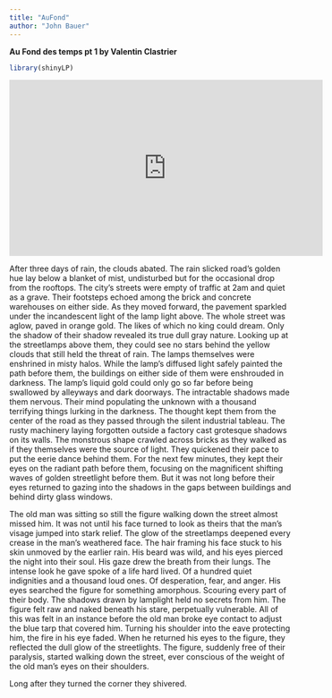 ```yaml
---
title: "AuFond"
author: "John Bauer"
---
```


**Au Fond des temps pt 1 by Valentin Clastrier**

```r
library(shinyLP)
```

<iframe width="560" height="315" src="https://www.youtube.com/embed/42xwiILbui0?si=DYBnmSy-lp9cn-X9" title="YouTube video player" frameborder="0" allow="accelerometer; autoplay; clipboard-write; encrypted-media; gyroscope; picture-in-picture; web-share" referrerpolicy="strict-origin-when-cross-origin" allowfullscreen></iframe>

After three days of rain, the clouds abated. The rain slicked road's golden 
hue lay below a blanket of mist, undisturbed but for the occasional drop from 
the rooftops. The city's streets were empty of traffic at 2am and quiet as a 
grave. Their footsteps echoed among the brick and concrete warehouses on 
either side. As they moved forward, the pavement sparkled under the 
incandescent light of the lamp light above. The whole street was aglow, paved 
in orange gold. The likes of which no king could dream. Only the shadow of 
their shadow revealed its true dull gray nature. Looking up at the streetlamps 
above them, they could see no stars behind the yellow clouds that still held 
the threat of rain. The lamps themselves were enshrined in misty halos. While 
the lamp's diffused light safely painted the path before them, the buildings 
on either side of them were enshrouded in darkness. The lamp's liquid gold 
could only go so far before being swallowed by alleyways and dark doorways. 
The intractable shadows made them nervous. Their mind populating the unknown 
with a thousand terrifying things lurking in the darkness. The thought kept 
them from the center of the road as they passed through the silent industrial 
tableau. The rusty machinery laying forgotten outside a factory cast grotesque 
shadows on its walls. The monstrous shape crawled across bricks as they walked 
as if they themselves were the source of light. They quickened their pace to 
put the eerie dance behind them. For the next few minutes, they kept their 
eyes on the radiant path before them, focusing on the magnificent shifting 
waves of golden streetlight before them. But it was not long before their eyes 
returned to gazing into the shadows in the gaps between buildings and behind 
dirty glass windows. 

The old man was sitting so still the figure walking down 
the street almost missed him. It was not until his face turned to look as 
theirs that the man's visage jumped into stark relief. The glow of the 
streetlamps deepened every crease in the man's weathered face. The hair 
framing his face stuck to his skin unmoved by the earlier rain. His beard was 
wild, and his eyes pierced the night into their soul. His gaze drew the breath 
from their lungs. The intense look he gave spoke of a life hard lived. Of a 
hundred quiet indignities and a thousand loud ones. Of desperation, fear, and 
anger. His eyes searched the figure for something amorphous. Scouring every 
part of their body. The shadows drawn by lamplight held no secrets from him. 
The figure felt raw and naked beneath his stare, perpetually vulnerable. All 
of this was felt in an instance before the old man broke eye contact to adjust 
the blue tarp that covered him. Turning his shoulder into the eave protecting 
him, the fire in his eye faded. When he returned his eyes to the figure, they 
reflected the dull glow of the streetlights. The figure, suddenly free of 
their paralysis, started walking down the street, ever conscious of the weight 
of the old man's eyes on their shoulders. 

Long after they turned the corner they shivered.

